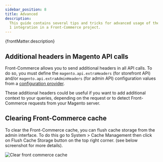 ```yaml
---
sidebar_position: 8
title: Advanced
description:
  This guide contains several tips and tricks for advanced usage of the Magento
  1 integration in a Front-Commerce project.
---
```



<p>{frontMatter.description}</p>


## Additional headers in Magento API calls

<SinceVersion tag="2.7" />

Front-Commerce allows you to send additional headers in all API calls. To do so,
you must define the `magento.api.extraHeaders` (for storefront API) and/or
`magento.api.extraAdminHeaders` (for admin API) configuration values from a
[configuration provider](/docs/2.x/advanced/server/configurations#what-is-a-configuration-provider).

These additional headers could be useful if you want to add additional context
to your queries, depending on the request or to detect Front-Commerce requests
from your Magento server.

## Clearing Front-Commerce cache

To clear the Front-Commerce cache, you can flush cache storage from the admin
interface. To do this go to System > Cache Management then click on Flush Cache
Storage button on the top right corner. (see below screenshot for more details).

<BrowserWindow url="http://magento1.localhost.me/admin" fullscreen>

![Clear front commerce cache](./assets/clear-fc-cache.jpg)

</BrowserWindow>
